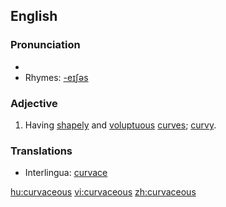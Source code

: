 ==English==
=== Pronunciation ===
*{{audio|en-uk-curvaceous.ogg|Audio (UK)}}
*Rhymes: [[Rhymes:English:-eɪʃəs|-eɪʃəs]]
===Adjective===
{{en-adj}}
# {{qualifier|of a woman}} Having [[shapely]] and [[voluptuous]] [[curve]]s; [[curvy]].

=== Translations ===
*Interlingua: [[curvace]]

[[hu:curvaceous]]
[[vi:curvaceous]]
[[zh:curvaceous]]